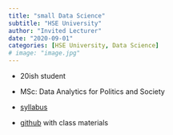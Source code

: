 ```yaml
---
title: "small Data Science"
subtitle: "HSE University"
author: "Invited Lecturer"
date: "2020-09-01"
categories: [HSE University, Data Science]
# image: "image.jpg"
---
```


-   20ish student

-   MSc: Data Analytics for Politics and Society

-   [syllabus](https://docs.google.com/document/d/1NndI5iMiHmthjEwwhlGKr2xaSXmZVx9_DqqGtMjAbiA/edit?usp=sharing)

-   [github](https://github.com/vvseva/DS_DAPS) with class materials
